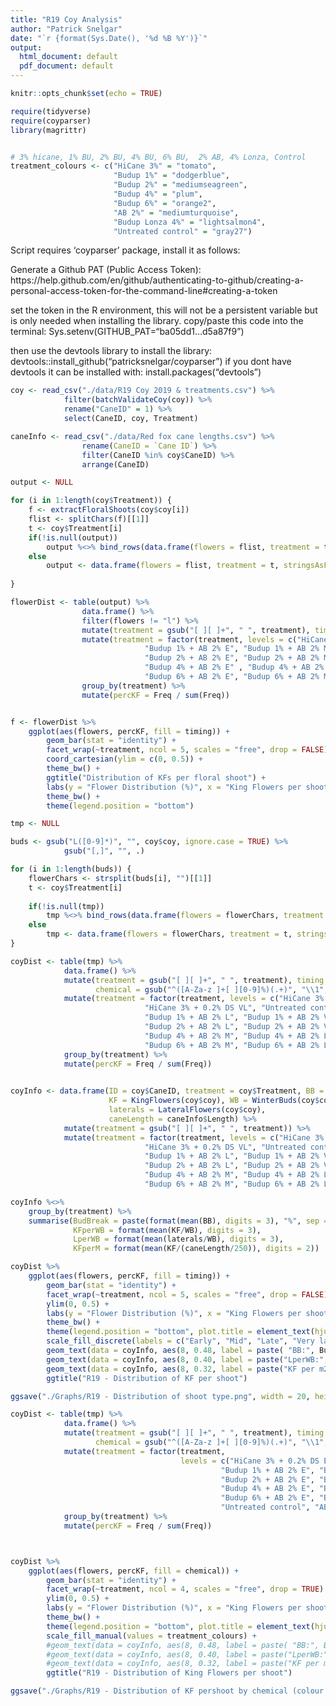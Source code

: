 ---
title: "R19 Coy Analysis"
author: "Patrick Snelgar"
date: "`r {format(Sys.Date(), '%d %B %Y')}`"
output:
  html_document: default
  pdf_document: default
---

```{r setup, include=FALSE}
knitr::opts_chunk$set(echo = TRUE)

require(tidyverse)
require(coyparser)
library(magrittr)


# 3% hicane, 1% BU, 2% BU, 4% BU, 6% BU,  2% AB, 4% Lonza, Control 
treatment_colours <- c("HiCane 3%" = "tomato", 
					   "Budup 1%" = "dodgerblue", 
					   "Budup 2%" = "mediumseagreen", 
					   "Budup 4%" = "plum", 
					   "Budup 6%" = "orange2", 
					   "AB 2%" = "mediumturquoise", 
					   "Budup Lonza 4%" = "lightsalmon4",  
					   "Untreated control" = "gray27")

```

Script requires 'coyparser' package, install it as follows:

Generate a Github PAT (Public Access Token): https://help.github.com/en/github/authenticating-to-github/creating-a-personal-access-token-for-the-command-line#creating-a-token

set the token in the R environment, this will not be a persistent variable but is only needed when installing the library.
copy/paste this code into the terminal: Sys.setenv(GITHUB_PAT="ba05dd1...d5a87f9")

then use the devtools library to install the library: devtools::install_github("patricksnelgar/coyparser")
if you dont have devtools it can be installed with: install.packages("devtools")


```{r data_import, include=FALSE}

coy <- read_csv("./data/R19 Coy 2019 & treatments.csv") %>%
			filter(batchValidateCoy(coy)) %>%
			rename("CaneID" = 1) %>%
			select(CaneID, coy, Treatment)

caneInfo <- read_csv("./data/Red fox cane lengths.csv") %>%
				rename(CaneID = `Cane ID`) %>%
				filter(CaneID %in% coy$CaneID) %>%
				arrange(CaneID)

```
```{r floral_analysis, echo=FALSE}
	
output <- NULL

for (i in 1:length(coy$Treatment)) {
	f <- extractFloralShoots(coy$coy[i])
	flist <- splitChars(f)[[1]]
	t <- coy$Treatment[i]
	if(!is.null(output))
		output %<>% bind_rows(data.frame(flowers = flist, treatment = t, stringsAsFactors = FALSE))
	else
		output <- data.frame(flowers = flist, treatment = t, stringsAsFactors = FALSE)
	
}

flowerDist <- table(output) %>%
				data.frame() %>%
				filter(flowers != "l") %>%
				mutate(treatment = gsub("[ ][ ]+", " ", treatment), timing = str_extract(treatment, "[LMEV]+$"), timing = replace(timing, is.na(timing), "C")) %>%
				mutate(treatment = factor(treatment, levels = c("HiCane 3% + 0.2% Driftstop E", "HiCane 3% M", "HiCane 3% L", "HiCane 3% VL", "Untreated control",
							  "Budup 1% + AB 2% E", "Budup 1% + AB 2% M", "Budup 1% + AB 2% L", "Budup 1% + AB 2% VL", "AB 2% M",
							  "Budup 2% + AB 2% E", "Budup 2% + AB 2% M", "Budup 2% + AB 2% L", "Budup 2% + AB 2% VL", "Budup Lonza 4% + AB 2% M",
							  "Budup 4% + AB 2% E" , "Budup 4% + AB 2% M", "Budup 4% + AB 2% L", "Budup 4% + AB 2% VL", "", 
							  "Budup 6% + AB 2% E", "Budup 6% + AB 2% M", "Budup 6% + AB 2% L", "Budup 6% + AB 2% VL", " "))) %>%
				group_by(treatment) %>%
				mutate(percKF = Freq / sum(Freq))


f <- flowerDist %>%
	ggplot(aes(flowers, percKF, fill = timing)) +
		geom_bar(stat = "identity") +
		facet_wrap(~treatment, ncol = 5, scales = "free", drop = FALSE) +
		coord_cartesian(ylim = c(0, 0.5)) + 
		theme_bw() +
		ggtitle("Distribution of KFs per floral shoot") +
		labs(y = "Flower Distribution (%)", x = "King Flowers per shoot", fill = "Application Timing") + 
		theme_bw() +
		theme(legend.position = "bottom")  

```


```{r all_buds_analysis, echo=FALSE}

tmp <- NULL

buds <- gsub("L([0-9]*)", "", coy$coy, ignore.case = TRUE) %>%
			gsub("[,]", "", .)

for (i in 1:length(buds)) {
	flowerChars <- strsplit(buds[i], "")[[1]]
	t <- coy$Treatment[i]
	
	if(!is.null(tmp))
		tmp %<>% bind_rows(data.frame(flowers = flowerChars, treatment = t, stringsAsFactors = FALSE))
	else
		tmp <- data.frame(flowers = flowerChars, treatment = t, stringsAsFactors = FALSE)
}

coyDist <- table(tmp) %>%
			data.frame() %>%
			mutate(treatment = gsub("[ ][ ]+", " ", treatment), timing = str_extract(treatment, "[LMEV]+$"),
				   chemical = gsub("^([A-Za-z ]+[ ][0-9]%)(.+)", "\\1", treatment)) %>%
			mutate(treatment = factor(treatment, levels = c("HiCane 3% + 0.2% DS E", "HiCane 3% + 0.2% DS M", "HiCane 3% + 0.2% DS L", 
							  "HiCane 3% + 0.2% DS VL", "Untreated control", "Budup 1% + AB 2% E", "Budup 1% + AB 2% M",
							  "Budup 1% + AB 2% L", "Budup 1% + AB 2% VL", "AB 2% M", "Budup 2% + AB 2% E", "Budup 2% + AB 2% M", 
							  "Budup 2% + AB 2% L", "Budup 2% + AB 2% VL", "Budup Lonza 4% + AB 2% M", "Budup 4% + AB 2% E" , 
							  "Budup 4% + AB 2% M", "Budup 4% + AB 2% L", "Budup 4% + AB 2% VL", "",  "Budup 6% + AB 2% E", 
							  "Budup 6% + AB 2% M", "Budup 6% + AB 2% L", "Budup 6% + AB 2% VL", " "))) %>%
			group_by(treatment) %>%
			mutate(percKF = Freq / sum(Freq))
			

coyInfo <- data.frame(ID = coy$CaneID, treatment = coy$Treatment, BB = budBreak(coy$coy) * 100, 
					  KF = KingFlowers(coy$coy), WB = WinterBuds(coy$coy), 
					  laterals = LateralFlowers(coy$coy),
					  caneLength = caneInfo$Length) %>%
			mutate(treatment = gsub("[ ][ ]+", " ", treatment)) %>%
			mutate(treatment = factor(treatment, levels = c("HiCane 3% + 0.2% DS E", "HiCane 3% + 0.2% DS M", "HiCane 3% + 0.2% DS L", 
							  "HiCane 3% + 0.2% DS VL", "Untreated control", "Budup 1% + AB 2% E", "Budup 1% + AB 2% M",
							  "Budup 1% + AB 2% L", "Budup 1% + AB 2% VL", "AB 2% M", "Budup 2% + AB 2% E", "Budup 2% + AB 2% M", 
							  "Budup 2% + AB 2% L", "Budup 2% + AB 2% VL", "Budup Lonza 4% + AB 2% M", "Budup 4% + AB 2% E" , 
							  "Budup 4% + AB 2% M", "Budup 4% + AB 2% L", "Budup 4% + AB 2% VL", "",  "Budup 6% + AB 2% E", 
							  "Budup 6% + AB 2% M", "Budup 6% + AB 2% L", "Budup 6% + AB 2% VL", " ")))

coyInfo %<>% 
	group_by(treatment) %>% 
	summarise(BudBreak = paste(format(mean(BB), digits = 3), "%", sep = ""), 
			  KFperWB = format(mean(KF/WB), digits = 3),
			  LperWB = format(mean(laterals/WB), digits = 3),
			  KFperM = format(mean(KF/(caneLength/250)), digits = 2))

coyDist %>%
	ggplot(aes(flowers, percKF, fill = timing)) +
		geom_bar(stat = "identity") +
		facet_wrap(~treatment, ncol = 5, scales = "free", drop = FALSE) +
		ylim(0, 0.5) + 
		labs(y = "Flower Distribution (%)", x = "King Flowers per shoot", main = "COY distribution for R19", fill = "Application Timing") + 
		theme_bw() +
		theme(legend.position = "bottom", plot.title = element_text(hjust = 0.5, size = 20)) + 
		scale_fill_discrete(labels = c("Early", "Mid", "Late", "Very late", "Control")) +
		geom_text(data = coyInfo, aes(8, 0.48, label = paste( "BB:", BudBreak)), hjust = "left", inherit.aes = FALSE) + 
		geom_text(data = coyInfo, aes(8, 0.40, label = paste("LperWB:", LperWB)), hjust = "left", inherit.aes = FALSE) +
		geom_text(data = coyInfo, aes(8, 0.32, label = paste("KF per m2:", KFperM)), hjust = "left", inherit.aes = FALSE) + 
		ggtitle("R19 - Distribution of KF per shoot")

ggsave("./Graphs/R19 - Distribution of shoot type.png", width = 20, height = 12)


```


```{r report_graph, echo = FALSE}

coyDist <- table(tmp) %>%
			data.frame() %>%
			mutate(treatment = gsub("[ ][ ]+", " ", treatment), timing = str_extract(treatment, "[LMEV]+$"),
				   chemical = gsub("^([A-Za-z ]+[ ][0-9]%)(.+)", "\\1", treatment)) %>%
			mutate(treatment = factor(treatment, 
									  levels = c("HiCane 3% + 0.2% DS E", "HiCane 3% + 0.2% DS M", "HiCane 3% + 0.2% DS L", "HiCane 3% + 0.2% DS VL", 
									  		   "Budup 1% + AB 2% E", "Budup 1% + AB 2% M", "Budup 1% + AB 2% L", "Budup 1% + AB 2% VL", 
									  		   "Budup 2% + AB 2% E", "Budup 2% + AB 2% M", "Budup 2% + AB 2% L", "Budup 2% + AB 2% VL", 
									  		   "Budup 4% + AB 2% E", "Budup 4% + AB 2% M", "Budup 4% + AB 2% L", "Budup 4% + AB 2% VL", 
									  		   "Budup 6% + AB 2% E", "Budup 6% + AB 2% M", "Budup 6% + AB 2% L", "Budup 6% + AB 2% VL", 
									  		   "Untreated control", "AB 2% M", "Budup Lonza 4% + AB 2% M"))) %>%
			group_by(treatment) %>%
			mutate(percKF = Freq / sum(Freq))



coyDist %>%
	ggplot(aes(flowers, percKF, fill = chemical)) +
		geom_bar(stat = "identity") +
		facet_wrap(~treatment, ncol = 4, scales = "free", drop = TRUE) +
		ylim(0, 0.5) + 
		labs(y = "Flower Distribution (%)", x = "King Flowers per shoot", main = "COY distribution for R19", fill = "Application Timing") + 
		theme_bw() +
		theme(legend.position = "bottom", plot.title = element_text(hjust = 0.5, size = 20)) + 
		scale_fill_manual(values = treatment_colours) +
		#geom_text(data = coyInfo, aes(8, 0.48, label = paste( "BB:", BudBreak)), hjust = "left", inherit.aes = FALSE) + 
		#geom_text(data = coyInfo, aes(8, 0.40, label = paste("LperWB:", LperWB)), hjust = "left", inherit.aes = FALSE) +
		#geom_text(data = coyInfo, aes(8, 0.32, label = paste("KF per m2:", KFperM)), hjust = "left", inherit.aes = FALSE) + 
		ggtitle("R19 - Distribution of King Flowers per shoot")

ggsave("./Graphs/R19 - Distribution of KF pershoot by chemical (colour corrected).png", width = 20, height = 12)

```